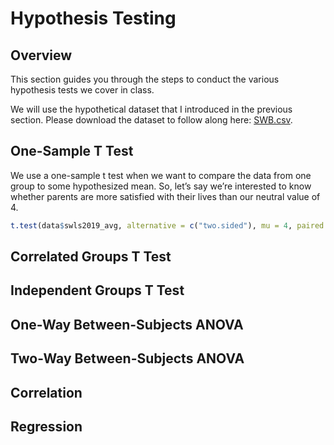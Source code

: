 # Hypothesis Testing {#hypotest}

## Overview

This section guides you through the steps to conduct the various hypothesis tests we cover in class.

We will use the hypothetical dataset that I introduced in the previous section. Please download the dataset to follow along here: [SWB.csv](SWB.csv). 

## One-Sample T Test

We use a one-sample t test when we want to compare the data from one group to some hypothesized mean. So, let's say we're interested to know whether parents are more satisfied with their lives than our neutral value of 4.  

```r

t.test(data$swls2019_avg, alternative = c("two.sided"), mu = 4, paired = FALSE, conf.level = 0.95)

```

## Correlated Groups T Test

## Independent Groups T Test

## One-Way Between-Subjects ANOVA

## Two-Way Between-Subjects ANOVA

## Correlation

## Regression
